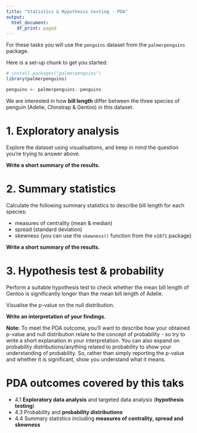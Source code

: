 ```yaml
---
title: "Statistics & Hypothesis testing - PDA"
output:
  html_document:
    df_print: paged
---
```


For these tasks you will use the `penguins` dataset from the `palmerpenguins` package.

Here is a set-up chunk to get you started:

```r

# install.packages("palmerpenguins")
library(palmerpenguins)

penguins <- palmerpenguins::penguins 

```

 
We are interested in how **bill length** differ between the three species of penguin (Adelie, Chinstrap & Gentoo) in this dataset.

# 1. Exploratory analysis 

Explore the dataset using visualisations, and keep in mind the question you're trying to answer above.

**Write a short summary of the results.**


# 2. Summary statistics

Calculate the following summary statistics to describe bill length for each species: 

* measures of centrality (mean & median)
* spread (standard deviation)
* skewness (you can use the `skewness()` function from the `e1071` package)

**Write a short summary of the results.**

# 3. Hypothesis test & probability

Perform a suitable hypothesis test to check whether the mean bill length of Gentoo is significantly longer than the mean bill length of Adelie. 

Visualise the p-value on the null distribution.

**Write an interpretation of your findings.**

**Note:** To meet the PDA outcome, you'll want to describe how your obtained p-value and null distribution relate to the concept of probability - so try to write a short explanation in your interpretation. You can also expand on probability distributions/anything related to probability to show your understanding of probability. So, rather than simply reporting the p-value and whether it is significant, show you understand what it means.

# PDA outcomes covered by this taks

* 4.1 __Exploratory data analysis__ and targeted data analysis (__hypothesis testing__)
* 4.3 Probability and __probability distributions__
* 4.4 Summary statistics including __measures of centrality, spread and skewness__
